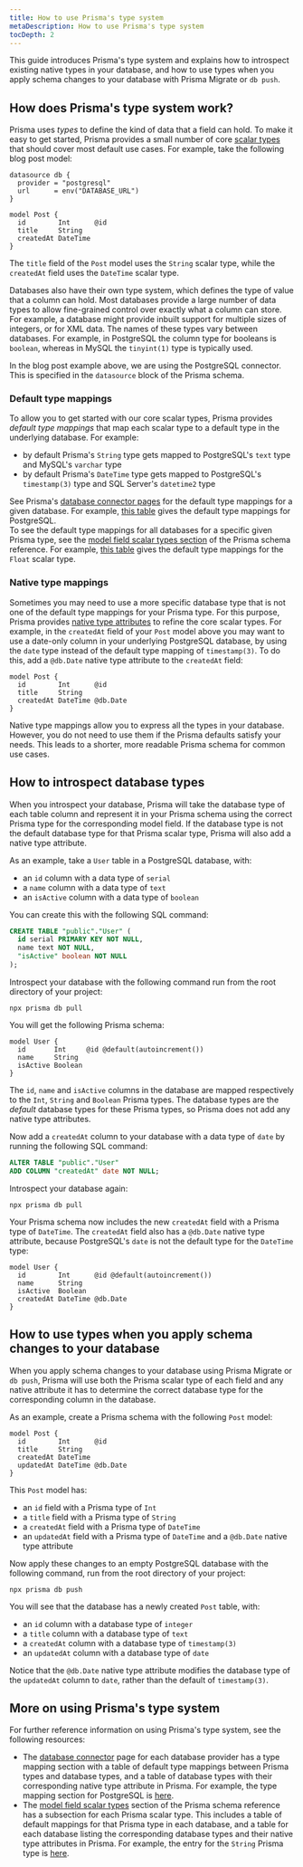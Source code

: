 ```yaml
---
title: How to use Prisma's type system
metaDescription: How to use Prisma's type system
tocDepth: 2
---
```


<TopBlock>

This guide introduces Prisma's type system and explains how to introspect existing native types in your database, and how to use types when you apply schema changes to your database with Prisma Migrate or `db push`.

</TopBlock>

## How does Prisma's type system work?

Prisma uses _types_ to define the kind of data that a field can hold. To make it easy to get started, Prisma provides a small number of core [scalar types](/reference/api-reference/prisma-schema-reference#model-field-scalar-types) that should cover most default use cases. For example, take the following blog post model:

```prisma file=schema.prisma
datasource db {
  provider = "postgresql"
  url      = env("DATABASE_URL")
}

model Post {
  id        Int      @id
  title     String
  createdAt DateTime
}
```

The `title` field of the `Post` model uses the `String` scalar type, while the `createdAt` field uses the `DateTime` scalar type.

Databases also have their own type system, which defines the type of value that a column can hold. Most databases provide a large number of data types to allow fine-grained control over exactly what a column can store. For example, a database might provide inbuilt support for multiple sizes of integers, or for XML data. The names of these types vary between databases. For example, in PostgreSQL the column type for booleans is `boolean`, whereas in MySQL the `tinyint(1)` type is typically used.

In the blog post example above, we are using the PostgreSQL connector. This is specified in the `datasource` block of the Prisma schema.

### Default type mappings

To allow you to get started with our core scalar types, Prisma provides _default type mappings_ that map each scalar type to a default type in the underlying database. For example:

- by default Prisma's `String` type gets mapped to PostgreSQL's `text` type and MySQL's `varchar` type
- by default Prisma's `DateTime` type gets mapped to PostgreSQL's `timestamp(3)` type and SQL Server's `datetime2` type

See Prisma's [database connector pages](/concepts/database-connectors) for the default type mappings for a given database. For example, [this table](/concepts/database-connectors/postgresql#prisma-migrate) gives the default type mappings for PostgreSQL.  
To see the default type mappings for all databases for a specific given Prisma type, see the [model field scalar types section](/reference/api-reference/prisma-schema-reference#model-field-scalar-types) of the Prisma schema reference. For example, [this table](/reference/api-reference/prisma-schema-reference#float) gives the default type mappings for the `Float` scalar type.

### Native type mappings

Sometimes you may need to use a more specific database type that is not one of the default type mappings for your Prisma type. For this purpose, Prisma provides [native type attributes](/concepts/components/prisma-schema/data-model#native-types-mapping) to refine the core scalar types. For example, in the `createdAt` field of your `Post` model above you may want to use a date-only column in your underlying PostgreSQL database, by using the `date` type instead of the default type mapping of `timestamp(3)`. To do this, add a `@db.Date` native type attribute to the `createdAt` field:

```prisma file=schema.prisma
model Post {
  id        Int      @id
  title     String
  createdAt DateTime @db.Date
}
```

Native type mappings allow you to express all the types in your database. However, you do not need to use them if the Prisma defaults satisfy your needs. This leads to a shorter, more readable Prisma schema for common use cases.

## How to introspect database types

When you introspect your database, Prisma will take the database type of each table column and represent it in your Prisma schema using the correct Prisma type for the corresponding model field. If the database type is not the default database type for that Prisma scalar type, Prisma will also add a native type attribute.

As an example, take a `User` table in a PostgreSQL database, with:

- an `id` column with a data type of `serial`
- a `name` column with a data type of `text`
- an `isActive` column with a data type of `boolean`

You can create this with the following SQL command:

```sql
CREATE TABLE "public"."User" (
  id serial PRIMARY KEY NOT NULL,
  name text NOT NULL,
  "isActive" boolean NOT NULL
);
```

Introspect your database with the following command run from the root directory of your project:

```terminal
npx prisma db pull
```

You will get the following Prisma schema:

```prisma file=schema.prisma
model User {
  id       Int     @id @default(autoincrement())
  name     String
  isActive Boolean
}
```

The `id`, `name` and `isActive` columns in the database are mapped respectively to the `Int`, `String` and `Boolean` Prisma types. The database types are the _default_ database types for these Prisma types, so Prisma does not add any native type attributes.

Now add a `createdAt` column to your database with a data type of `date` by running the following SQL command:

```sql
ALTER TABLE "public"."User"
ADD COLUMN "createdAt" date NOT NULL;
```

Introspect your database again:

```terminal
npx prisma db pull
```

Your Prisma schema now includes the new `createdAt` field with a Prisma type of `DateTime`. The `createdAt` field also has a `@db.Date` native type attribute, because PostgreSQL's `date` is not the default type for the `DateTime` type:

```prisma file=schema.prisma highlight=5;add
model User {
  id        Int      @id @default(autoincrement())
  name      String
  isActive  Boolean
  createdAt DateTime @db.Date
}
```

## How to use types when you apply schema changes to your database

When you apply schema changes to your database using Prisma Migrate or `db push`, Prisma will use both the Prisma scalar type of each field and any native attribute it has to determine the correct database type for the corresponding column in the database.

As an example, create a Prisma schema with the following `Post` model:

```prisma file=schema.prisma
model Post {
  id        Int      @id
  title     String
  createdAt DateTime
  updatedAt DateTime @db.Date
}
```

This `Post` model has:

- an `id` field with a Prisma type of `Int`
- a `title` field with a Prisma type of `String`
- a `createdAt` field with a Prisma type of `DateTime`
- an `updatedAt` field with a Prisma type of `DateTime` and a `@db.Date` native type attribute

Now apply these changes to an empty PostgreSQL database with the following command, run from the root directory of your project:

```terminal
npx prisma db push
```

You will see that the database has a newly created `Post` table, with:

- an `id` column with a database type of `integer`
- a `title` column with a database type of `text`
- a `createdAt` column with a database type of `timestamp(3)`
- an `updatedAt` column with a database type of `date`

Notice that the `@db.Date` native type attribute modifies the database type of the `updatedAt` column to `date`, rather than the default of `timestamp(3)`.

## More on using Prisma's type system

For further reference information on using Prisma's type system, see the following resources:

- The [database connector](/concepts/database-connectors) page for each database provider has a type mapping section with a table of default type mappings between Prisma types and database types, and a table of database types with their corresponding native type attribute in Prisma. For example, the type mapping section for PostgreSQL is [here](/concepts/database-connectors/postgresql#type-mapping-between-postgresql-to-prisma-schema).
- The [model field scalar types](/reference/api-reference/prisma-schema-reference#model-field-scalar-types) section of the Prisma schema reference has a subsection for each Prisma scalar type. This includes a table of default mappings for that Prisma type in each database, and a table for each database listing the corresponding database types and their native type attributes in Prisma. For example, the entry for the `String` Prisma type is [here](/reference/api-reference/prisma-schema-reference#string).
